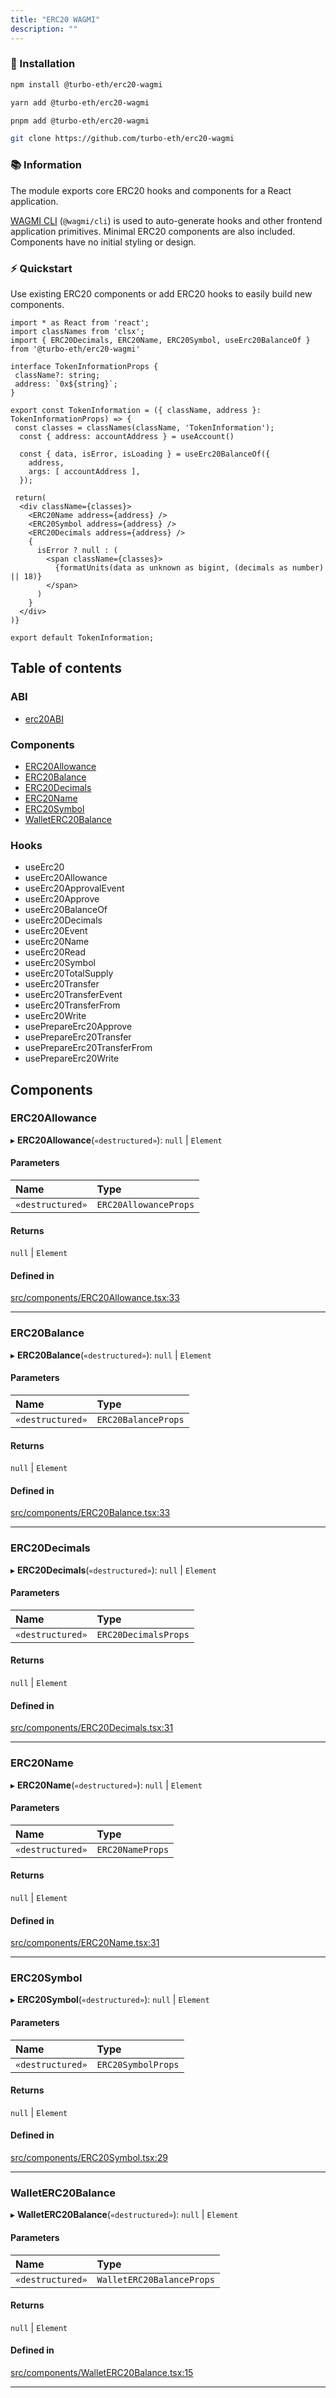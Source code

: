 ```yaml
---
title: "ERC20 WAGMI"
description: ""
---
```


### 💾 Installation

```sh
npm install @turbo-eth/erc20-wagmi
```

```sh
yarn add @turbo-eth/erc20-wagmi
```

```sh
pnpm add @turbo-eth/erc20-wagmi
```

```sh
git clone https://github.com/turbo-eth/erc20-wagmi
```

### 📚 Information

The module exports core ERC20 hooks and components for a React application. 

[WAGMI CLI](https://wagmi.sh/cli/getting-started) (`@wagmi/cli`) is used to auto-generate hooks and other frontend application primitives. Minimal ERC20 components are also included. Components have no initial styling or design.

### ⚡️ Quickstart

Use existing ERC20 components or add ERC20 hooks to easily build new components.

```
import * as React from 'react';
import classNames from 'clsx';
import { ERC20Decimals, ERC20Name, ERC20Symbol, useErc20BalanceOf } from '@turbo-eth/erc20-wagmi'

interface TokenInformationProps {
 className?: string;
 address: `0x${string}`;
}

export const TokenInformation = ({ className, address }: TokenInformationProps) => { 
 const classes = classNames(className, 'TokenInformation'); 
  const { address: accountAddress } = useAccount()

  const { data, isError, isLoading } = useErc20BalanceOf({
    address,
    args: [ accountAddress ],
  });

 return(
  <div className={classes}>
    <ERC20Name address={address} />
    <ERC20Symbol address={address} />
    <ERC20Decimals address={address} />
    {
      isError ? null : (
        <span className={classes}>
          {formatUnits(data as unknown as bigint, (decimals as number) || 18)}
        </span>
      )
    }
  </div>
)}

export default TokenInformation;
```

## Table of contents

### ABI

- [erc20ABI](modules.md#erc20abi)

### Components

- [ERC20Allowance](#erc20allowance)
- [ERC20Balance](#erc20balance)
- [ERC20Decimals](#erc20decimals)
- [ERC20Name](#erc20name)
- [ERC20Symbol](#erc20symbol)
- [WalletERC20Balance](#walleterc20balance)

### Hooks
- useErc20
- useErc20Allowance
- useErc20ApprovalEvent
- useErc20Approve
- useErc20BalanceOf
- useErc20Decimals
- useErc20Event
- useErc20Name
- useErc20Read
- useErc20Symbol
- useErc20TotalSupply
- useErc20Transfer
- useErc20TransferEvent
- useErc20TransferFrom
- useErc20Write
- usePrepareErc20Approve
- usePrepareErc20Transfer
- usePrepareErc20TransferFrom
- usePrepareErc20Write

## Components

### <a id="erc20allowance" name="erc20allowance"></a> ERC20Allowance

▸ **ERC20Allowance**(`«destructured»`): ``null`` \| `Element`

#### Parameters

| Name | Type |
| :------ | :------ |
| `«destructured»` | `ERC20AllowanceProps` |

#### Returns

``null`` \| `Element`

#### Defined in

[src/components/ERC20Allowance.tsx:33](https://github.com/turbo-eth/erc20-wagmi/blob/6281396/src/components/ERC20Allowance.tsx#L33)

___

### <a id="erc20balance" name="erc20balance"></a> ERC20Balance

▸ **ERC20Balance**(`«destructured»`): ``null`` \| `Element`

#### Parameters

| Name | Type |
| :------ | :------ |
| `«destructured»` | `ERC20BalanceProps` |

#### Returns

``null`` \| `Element`

#### Defined in

[src/components/ERC20Balance.tsx:33](https://github.com/turbo-eth/erc20-wagmi/blob/6281396/src/components/ERC20Balance.tsx#L33)

___

### <a id="erc20decimals" name="erc20decimals"></a> ERC20Decimals

▸ **ERC20Decimals**(`«destructured»`): ``null`` \| `Element`

#### Parameters

| Name | Type |
| :------ | :------ |
| `«destructured»` | `ERC20DecimalsProps` |

#### Returns

``null`` \| `Element`

#### Defined in

[src/components/ERC20Decimals.tsx:31](https://github.com/turbo-eth/erc20-wagmi/blob/6281396/src/components/ERC20Decimals.tsx#L31)

___

### <a id="erc20name" name="erc20name"></a> ERC20Name

▸ **ERC20Name**(`«destructured»`): ``null`` \| `Element`

#### Parameters

| Name | Type |
| :------ | :------ |
| `«destructured»` | `ERC20NameProps` |

#### Returns

``null`` \| `Element`

#### Defined in

[src/components/ERC20Name.tsx:31](https://github.com/turbo-eth/erc20-wagmi/blob/6281396/src/components/ERC20Name.tsx#L31)

___

### <a id="erc20symbol" name="erc20symbol"></a> ERC20Symbol

▸ **ERC20Symbol**(`«destructured»`): ``null`` \| `Element`

#### Parameters

| Name | Type |
| :------ | :------ |
| `«destructured»` | `ERC20SymbolProps` |

#### Returns

``null`` \| `Element`

#### Defined in

[src/components/ERC20Symbol.tsx:29](https://github.com/turbo-eth/erc20-wagmi/blob/6281396/src/components/ERC20Symbol.tsx#L29)

___

### <a id="walleterc20balance" name="walleterc20balance"></a> WalletERC20Balance

▸ **WalletERC20Balance**(`«destructured»`): ``null`` \| `Element`

#### Parameters

| Name | Type |
| :------ | :------ |
| `«destructured»` | `WalletERC20BalanceProps` |

#### Returns

``null`` \| `Element`

#### Defined in

[src/components/WalletERC20Balance.tsx:15](https://github.com/turbo-eth/erc20-wagmi/blob/6281396/src/components/WalletERC20Balance.tsx#L15)

___

